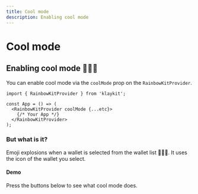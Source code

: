 ```yaml
---
title: Cool mode
description: Enabling cool mode
---
```


# Cool mode

## Enabling cool mode 🌈🌈🌈

You can enable cool mode via the `coolMode` prop on the `RainbowKitProvider`.

```tsx
import { RainbowKitProvider } from 'klaykit';

const App = () => (
  <RainbowKitProvider coolMode {...etc}>
    {/* Your App */}
  </RainbowKitProvider>
);
```

### But what is it?

Emoji explosions when a wallet is selected from the wallet list 🌈🌈🌈. It uses the icon of the wallet you select.

#### Demo

Press the buttons below to see what cool mode does.

<CoolMode />
